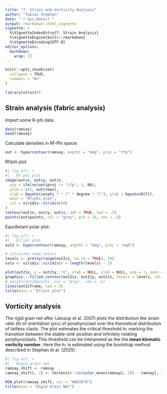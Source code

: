 ```yaml
---
title: "7. Strain and Vorticity Analysis"
author: "Tobias Stephan"
date: "`r Sys.Date()`"
output: rmarkdown::html_vignette
vignette: >
  %\VignetteIndexEntry{7. Strain Analysis}
  %\VignetteEngine{knitr::rmarkdown}
  %\VignetteEncoding{UTF-8}
editor_options: 
  markdown: 
    wrap: 72
---
```


```r
knitr::opts_chunk$set(
  collapse = TRUE,
  comment = "#>"
)
```

```r
library(structr)
```

## Strain analysis (fabric analysis)

Import some R-phi data
```r
data(ramsay)
head(ramsay)
```

Calculate densities in Rf-Phi space:
```r
out <- hypercontour(ramsay, angfmt = "deg", proj = "rfp")
```


Rf/phi plot
```r
#| fig.alt: >
#|   Rf-phi plot
image(out$x, out$y, out$z,
  asp = ifelse(out$proj != "rfp", 1, NA),
  ylim = c(1, out$rmax),
  xlab = bquote(varphi * " (" * degree * ")"), ylab = bquote(R[f]),
  main = "Rf/phi plot",
  col = viridis::viridis(50)
)
contour(out$x, out$y, out$z, add = TRUE, lwd = .5)
points(out$points, col = "grey", pch = 16, cex = .5)
```


Equidistant polar plot:
```r
#| fig.alt: >
#|   Elliot plot
out2 <- hypercontour(ramsay, angfmt = "deg", proj = "eqd")

# calculate some colors
levels <- pretty(range(out2$z, na.rm = TRUE), 20)
cols <- viridis::viridis(n = length(levels) - 1)

plot(out2$x, y = out2$y, "n", xlab = NULL, ylab = NULL, asp = 1, axes = FALSE, ann = FALSE)
graphics::.filled.contour(out2$x, out2$y, out2$z, levels = levels, col = cols)
# points(out2$points, col = "grey", cex = .5)
lines(out2$frame, lwd = 2)
title(main = "Elliot plot")
```

## Vorticity analysis

The rigid grain net after (Jessup et al. 2007) plots the distribution the 
strain ratio (`R`) of orientation (`phi`) of 
porphyroclast over the theoretical distribution of tailless clasts. The plot estimates 
the critical threshold `Rc` marking the transition between the stable-sink 
position and infinitely rotating porphyroclasts. 
This threshold can be interpreted as the the **mean kinmatic vorticity number**.
Here the `Rc` is estimated using the bootstrap method described in Stephan et al. (2025).

```r
#| fig.alt: >
#|   Rigid grain net
ramsay_shift <- ramsay
ramsay_shift[, 2] <- tectonicr::circular_mean(ramsay[, 2]) - ramsay[, 2] # assuming the mean orientation resembles the foliation

RGN_plot(ramsay_shift, col = "#B63679")
title(main = "Rigid Grain Net")
```
